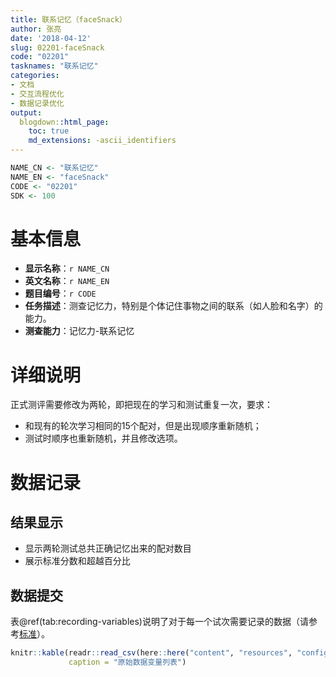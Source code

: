 ```yaml
---
title: 联系记忆（faceSnack）
author: 张亮
date: '2018-04-12'
slug: 02201-faceSnack
code: "02201"
tasknames: "联系记忆"
categories:
- 文档
- 交互流程优化
- 数据记录优化
output:
  blogdown::html_page:
    toc: true
    md_extensions: -ascii_identifiers
---
```


```r
NAME_CN <- "联系记忆"
NAME_EN <- "faceSnack"
CODE <- "02201"
SDK <- 100
```

# 基本信息

* **显示名称**：`r NAME_CN`
* **英文名称**：`r NAME_EN`
* **题目编号**：`r CODE`
* **任务描述**：测查记忆力，特别是个体记住事物之间的联系（如人脸和名字）的能力。
* **测查能力**：记忆力-联系记忆

# 详细说明

正式测评需要修改为两轮，即把现在的学习和测试重复一次，要求：

* 和现有的轮次学习相同的15个配对，但是出现顺序重新随机；
* 测试时顺序也重新随机，并且修改选项。

# 数据记录

## 结果显示

+ 显示两轮测试总共正确记忆出来的配对数目
+ 展示标准分数和超越百分比

## 数据提交

表\@ref(tab:recording-variables)说明了对于每一个试次需要记录的数据（请参考[标准](`r blogdown::shortcode("relref", "standard")`)）。

```r
knitr::kable(readr::read_csv(here::here("content", "resources", "config", NAME_EN, "recs.csv")),
             caption = "原始数据变量列表")
```
